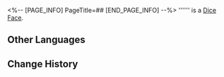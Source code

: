 <%-- [PAGE_INFO]
PageTitle=##
[END_PAGE_INFO] --%>
{{Item Infobox
|id          = 250544
|image       = Item .png{{subst:void|<!--$UPLOAD:<<SpriteOutput/Rogue/DLC/Dice/SurfaceIcon/IconRogueDlcDiceFaceI7.png>-<Item .png>-<Item Icons>>-->}}
|type        = Dice Face
|invCategory = 
|rarity      = 5
|effect      = 
|description = 
}}
'''''' is a [[Dice Face]].

==Other Languages==
{{Other Languages
|en   = 
|zhs  = 
|zht  = 
|ja   = 
|ko   = 
|es   = 
|fr   = 
|ru   = 
|th   = 
|vi   = 
|de   = 
|id   = 
|pt   = 
}}

==Change History==
{{Change History|1.6}}